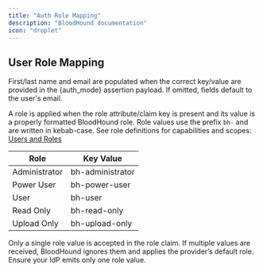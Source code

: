 ```yaml
---
title: "Auth Role Mapping"
description: "BloodHound documentation"
icon: "droplet"
---
```


## User Role Mapping
First/last name and email are populated when the correct key/value are provided in the {auth_mode} assertion payload. If omitted, fields default to the user's email.

A role is applied when the role attribute/claim key is present and its value is a properly formatted BloodHound role.
Role values use the prefix `bh-` and are written in kebab-case.
See role definitions for capabilities and scopes: [Users and Roles](https://github.com/SpecterOps/bloodhound-docs/blob/main//manage-bloodhound/auth/users-and-roles)

| **Role** | **Key Value** |
| --- | --- |
|Administrator|bh-administrator|
|Power User|bh-power-user|
|User|bh-user|
|Read Only |bh-read-only|
|Upload Only|bh-upload-only|

Only a single role value is accepted in the role claim. If multiple values are received, BloodHound ignores them and applies the provider’s default role. Ensure your IdP emits only one role value.
